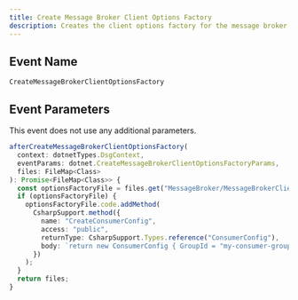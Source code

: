 ```yaml
---
title: Create Message Broker Client Options Factory
description: Creates the client options factory for the message broker.
---
```


## Event Name

`CreateMessageBrokerClientOptionsFactory`

## Event Parameters

This event does not use any additional parameters.

<RequestExample>

```ts Example
afterCreateMessageBrokerClientOptionsFactory(
  context: dotnetTypes.DsgContext,
  eventParams: dotnet.CreateMessageBrokerClientOptionsFactoryParams,
  files: FileMap<Class>
): Promise<FileMap<Class>> {
  const optionsFactoryFile = files.get("MessageBroker/MessageBrokerClientOptionsFactory.cs");
  if (optionsFactoryFile) {
    optionsFactoryFile.code.addMethod(
      CsharpSupport.method({
        name: "CreateConsumerConfig",
        access: "public",
        returnType: CsharpSupport.Types.reference("ConsumerConfig"),
        body: `return new ConsumerConfig { GroupId = "my-consumer-group" };`,
      })
    );
  }
  return files;
}
```
</RequestExample>